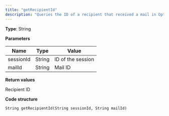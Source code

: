 ```yaml
---
title: "getRecipientId"
description: "Queries the ID of a recipient that received a mail in Optimizely Campaign."
---
```


**Type**: String

**Parameters**

| Name      | Type   | Value             |
| --------- | ------ | ----------------- |
| sessionId | String | ID of the session |
| mailId    | String | Mail ID           |

**Return values**

Recipient ID

**Code structure**

`String getRecipientId(String sessionId, String mailId)
`